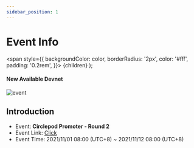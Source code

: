 ```yaml
---
sidebar_position: 1
---
```


# Event Info

  <span
    style={{
      backgroundColor: color,
      borderRadius: '2px',
      color: '#fff',
      padding: '0.2rem',
    }}>
    {children}
  </span>
);

#### New Available <Highlight color="#25c2a0">Devnet</Highlight>

![event](/img/event/promoter/0917.png)

## Introduction
- Event: **Circlepod Promoter - Round 2**
- Event Link: [Click](https://staging-launch.circlepod.app/)
- Event Time: 2021/11/01 08:00 (UTC+8) ~ 2021/11/12 08:00 (UTC+8)